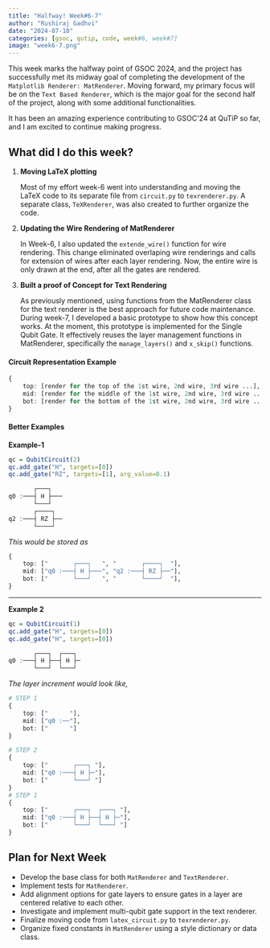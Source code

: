 ```yaml
---
title: "Halfway! Week#6-7"
author: "Rushiraj Gadhvi"
date: "2024-07-10"
categories: [gsoc, qutip, code, week#6, week#7]
image: "week6-7.png"
---
```


This week marks the halfway point of GSOC 2024, and the project has successfully met its midway goal of completing the development of the `Matplotlib Renderer: MatRenderer`. Moving forward, my primary focus will be on the `Text Based Renderer`, which is the major goal for the second half of the project, along with some additional functionalities.

It has been an amazing experience contributing to GSOC\'24 at QuTiP so far, and I am excited to continue making progress.

## What did I do this week?

1. **Moving LaTeX plotting**

   Most of my effort week-6 went into understanding and moving the LaTeX code to its separate file from `circuit.py` to `texrenderer.py`. A separate class, `TeXRenderer`, was also created to further organize the code.

2. **Updating the Wire Rendering of MatRenderer**

   In Week-6, I also updated the `extende_wire()` function for wire rendering. This change eliminated overlaping wire renderings and calls for extension of wires after each layer rendering. Now, the entire wire is only drawn at the end, after all the gates are rendered.

3. **Built a proof of Concept for Text Rendering**

    As previously mentioned, using functions from the MatRenderer class for the text renderer is the best approach for future code maintenance. During week-7, I developed a basic prototype to show how this concept works. At the moment, this prototype is implemented for the Single Qubit Gate. It effectively reuses the layer management functions in MatRenderer, specifically the `manage_layers()` and `x_skip()` functions.

#### **Circuit Representation Example**
```r
{
    top: [render for the top of the 1st wire, 2nd wire, 3rd wire ...],
    mid: [render for the middle of the 1st wire, 2nd wire, 3rd wire ...],
    bot: [render for the bottom of the 1st wire, 2nd wire, 3rd wire ...],
}
```


#### **Better Examples**

**Example-1**
```r
qc = QubitCircuit(2)
qc.add_gate("H", targets=[0])
qc.add_gate("RZ", targets=[1], arg_value=0.1)
```
```r
       ┌───┐        
q0 :───┤ H ├───
       └───┘      
       ┌────┐       
q2 :───┤ RZ ├── 
       └────┘    
```

*This would be stored as*
```r
{
    top: ["       ┌───┐   ", "       ┌────┐  "],
    mid: ["q0 :───┤ H ├───", "q2 :───┤ RZ ├──"],
    bot: ["       └───┘   ", "       └────┘  "],
}      
```

---
**Example 2**
```r
qc = QubitCircuit(1)
qc.add_gate("H", targets=[0])
qc.add_gate("H", targets=[0])
```
```r
       ┌───┐  ┌───┐ 
q0 :───┤ H ├──┤ H ├─
       └───┘  └───┘ 
```
*The layer increment would look like,*
```r
# STEP 1
{
    top: ["      "],
    mid: ["q0 :──"],
    bot: ["      "]
}     

# STEP 2
{
    top: ["       ┌───┐ "],
    mid: ["q0 :───┤ H ├─"],
    bot: ["       └───┘ "]
} 
# STEP 1
{
    top: ["       ┌───┐  ┌───┐ "],
    mid: ["q0 :───┤ H ├──┤ H ├─"],
    bot: ["       └───┘  └───┘ "]
} 
```

## Plan for Next Week
- Develop the base class for both `MatRenderer` and `TextRenderer`.
- Implement tests for `MatRenderer`.
- Add alignment options for gate layers to ensure gates in a layer are centered relative to each other.
- Investigate and implement multi-qubit gate support in the text renderer.
- Finalize moving code from `latex_circuit.py` to `texrenderer.py`.
- Organize fixed constants in `MatRenderer` using a style dictionary or data class.